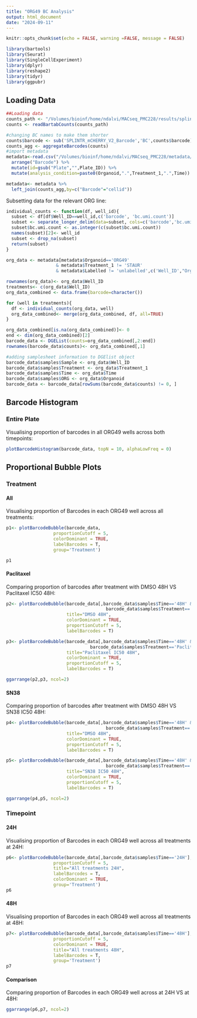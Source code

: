 ```yaml
---
title: "ORG49 BC Analysis"
output: html_document
date: "2024-09-11"
---
```


```r
knitr::opts_chunk$set(echo = FALSE, warning =FALSE, message = FALSE)
```

```r
library(bartools)
library(Seurat)
library(SingleCellExperiment)
library(dplyr)
library(reshape2)
library(tidyr)
library(ggpubr)
```

## Loading Data
```r
##Loading data
counts_path <- "/Volumes/bioinf/home/ndalvi/MACseq_PMC228/results/splintr/MGC-SA-7209-full/counts/MGC-SA-7209_S1.counts.tsv"
counts <- readBartabCounts(counts_path)

#changing BC names to make them shorter
counts$barcode <- sub('SPLINTR_mCHERRY_V2_Barcode','BC',counts$barcode)
counts_agg <- aggregateBarcodes(counts)
#import metadata
metadata<-read.csv("/Volumes/bioinf/home/ndalvi/MACseq_PMC228/metadata/PMC228.csv",header=T) %>%
  arrange("Barcode") %>%
  mutate(id=gsub("Plate","",Plate_ID)) %>%
  mutate(analysis_condition=paste0(Organoid,".",Treatment_1,".",Time))

metadata<- metadata %>%
  left_join(counts_agg,by=c("Barcode"="cellid"))

```

Subsetting data for the relevant ORG line:
```r
individual_counts <- function(df, well_id){
  subset <- df[df$Well_ID==well_id,c('barcode', 'bc.umi.count')]
  subset <- separate_longer_delim(data=subset, cols=c('barcode','bc.umi.count'),delim = ';')
  subset$bc.umi.count <- as.integer(c(subset$bc.umi.count))
  names(subset)[2]<- well_id
  subset <- drop_na(subset)
  return(subset)
}

org_data <- metadata[metadata$Organoid=='ORG49' 
                   & metadata$Treatment_1 != 'STAUR' 
                   & metadata$Labelled != 'unlabelled',c('Well_ID',"Organoid","Treatment_1",'Time',"barcode", "bc.umi.count")]

rownames(org_data)<- org_data$Well_ID
treatments<- c(org_data$Well_ID)
org_data_combined <- data.frame(barcode=character())

for (well in treatments){
  df <- individual_counts(org_data, well)
  org_data_combined<- merge(org_data_combined, df, all=TRUE)
}

org_data_combined[is.na(org_data_combined)]<- 0
end <- dim(org_data_combined)[2]
barcode_data <- DGEList(counts=org_data_combined[,2:end])
rownames(barcode_data$counts)<- org_data_combined[,1]

#adding samplesheet information to DGElist object
barcode_data$samples$Sample <- org_data$Well_ID
barcode_data$samples$Treatment <- org_data$Treatment_1
barcode_data$samples$Time <- org_data$Time
barcode_data$samples$ORG <- org_data$Organoid
barcode_data <- barcode_data[rowSums(barcode_data$counts) != 0, ]

```

## Barcode Histogram 

### Entire Plate 
Visualising proportion of barcodes in all ORG49 wells across both timepoints:
```r
plotBarcodeHistogram(barcode_data, topN = 10, alphaLowFreq = 0)
```

## Proportional Bubble Plots 

### Treatment {.tabset}

#### All
Visualising proportion of Barcodes in each ORG49 well across all treatments:

```r
p1<- plotBarcodeBubble(barcode_data, 
                  proportionCutoff = 5,
                  colorDominant = TRUE,
                  labelBarcodes = T,
                  group='Treatment')

p1
```

#### Paclitaxel

Comparing proportion of barcodes after treatment with DMSO 48H VS Paclitaxel IC50 48H:
```r
p2<- plotBarcodeBubble(barcode_data[,barcode_data$samples$Time=='48H' &
                                      barcode_data$samples$Treatment=='DMSO'],
                       title="DMSO 48H",
                       colorDominant = TRUE,
                       proportionCutoff = 5,
                       labelBarcodes = T)

p3<- plotBarcodeBubble(barcode_data[,barcode_data$samples$Time=='48H' &
                                barcode_data$samples$Treatment=='Paclitaxel_IC50'],
                       title="Paclitaxel IC50 48H",
                       colorDominant = TRUE,
                       proportionCutoff = 5,
                       labelBarcodes = T)

ggarrange(p2,p3, ncol=2)
```

#### SN38

Comparing proportion of barcodes after treatment with DMSO 48H VS SN38 IC50 48H:
```r
p4<- plotBarcodeBubble(barcode_data[,barcode_data$samples$Time=='48H' &
                                      barcode_data$samples$Treatment=='DMSO'],
                       title="DMSO 48H",
                       colorDominant = TRUE,
                       proportionCutoff = 5,
                       labelBarcodes = T)

p5<- plotBarcodeBubble(barcode_data[,barcode_data$samples$Time=='48H' &
                                      barcode_data$samples$Treatment=='SN38_IC50'],
                       title="SN38 IC50 48H",
                       colorDominant = TRUE,
                       proportionCutoff = 5,
                       labelBarcodes = T)

ggarrange(p4,p5, ncol=2)
```

### Timepoint {.tabset}

#### 24H
Visualising proportion of Barcodes in each ORG49 well across all treatments at 24H:
```r
p6<- plotBarcodeBubble(barcode_data[,barcode_data$samples$Time=='24H'], 
                  proportionCutoff = 5,
                  title="All treatments 24H",
                  labelBarcodes = T,
                  colorDominant = TRUE,
                  group='Treatment')
p6
```

#### 48H
Visualising proportion of Barcodes in each ORG49 well across all treatments at 48H:
```r
p7<- plotBarcodeBubble(barcode_data[,barcode_data$samples$Time=='48H'], 
                  proportionCutoff = 5,
                  colorDominant = TRUE,
                  title="All treatments 48H",
                  labelBarcodes = T,
                  group='Treatment')
p7
```

####  Comparison
Comparing proportion of Barcodes in each ORG49 well across at 24H VS at 48H:

```r
ggarrange(p6,p7, ncol=2)
```
